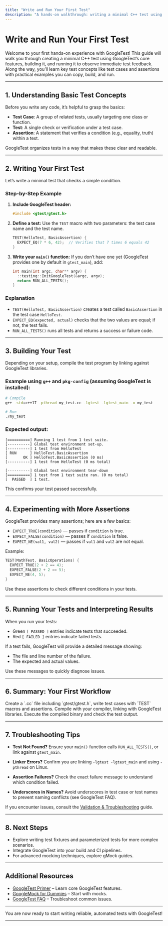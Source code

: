 ```yaml
---
title: "Write and Run Your First Test"
description: "A hands-on walkthrough: writing a minimal C++ test using GoogleTest’s core features, then building and running it to see immediate results. Includes a brief explanation of key concepts (test case, assertion), and a sample so users can copy, build, and execute immediately."
---
```


# Write and Run Your First Test

Welcome to your first hands-on experience with GoogleTest! This guide will walk you through creating a minimal C++ test using GoogleTest’s core features, building it, and running it to observe immediate test feedback. Along the way, you’ll learn key test concepts like test cases and assertions with practical examples you can copy, build, and run.

---

## 1. Understanding Basic Test Concepts

Before you write any code, it’s helpful to grasp the basics:

- **Test Case**: A group of related tests, usually targeting one class or function.
- **Test**: A single check or verification under a test case.
- **Assertion**: A statement that verifies a condition (e.g., equality, truth) within a test.

GoogleTest organizes tests in a way that makes these clear and readable.

---

## 2. Writing Your First Test

Let’s write a minimal test that checks a simple condition.

### Step-by-Step Example

1. **Include GoogleTest header:**

   ```cpp
   #include <gtest/gtest.h>
   ```

2. **Define a test:** Use the `TEST` macro with two parameters: the test case name and the test name.

   ```cpp
   TEST(HelloTest, BasicAssertion) {
     EXPECT_EQ(7 * 6, 42);  // Verifies that 7 times 6 equals 42
   }
   ```

3. **Write your `main()` function:** If you don’t have one yet (GoogleTest provides one by default in `gtest_main`), add:

   ```cpp
   int main(int argc, char** argv) {
     ::testing::InitGoogleTest(&argc, argv);
     return RUN_ALL_TESTS();
   }
   ```

### Explanation
- `TEST(HelloTest, BasicAssertion)` creates a test called `BasicAssertion` in the test case `HelloTest`.
- `EXPECT_EQ(expected, actual)` checks that the two values are equal; if not, the test fails.
- `RUN_ALL_TESTS()` runs all tests and returns a success or failure code.

---

## 3. Building Your Test

Depending on your setup, compile the test program by linking against GoogleTest libraries.

### Example using `g++` and `pkg-config` (assuming GoogleTest is installed):

```bash
# Compile
g++ -std=c++17 -pthread my_test.cc -lgtest -lgtest_main -o my_test

# Run
./my_test
```

### Expected output:

```text
[==========] Running 1 test from 1 test suite.
[----------] Global test environment set-up.
[----------] 1 test from HelloTest
[ RUN      ] HelloTest.BasicAssertion
[       OK ] HelloTest.BasicAssertion (0 ms)
[----------] 1 test from HelloTest (0 ms total)

[----------] Global test environment tear-down
[==========] 1 test from 1 test suite ran. (0 ms total)
[  PASSED  ] 1 test.
```

This confirms your test passed successfully.

---

## 4. Experimenting with More Assertions

GoogleTest provides many assertions; here are a few basics:

- `EXPECT_TRUE(condition)` — passes if `condition` is true.
- `EXPECT_FALSE(condition)` — passes if `condition` is false.
- `EXPECT_NE(val1, val2)` — passes if `val1` and `val2` are not equal.

Example:

```cpp
TEST(MathTest, BasicOperations) {
  EXPECT_TRUE(2 + 2 == 4);
  EXPECT_FALSE(2 + 2 == 5);
  EXPECT_NE(4, 5);
}
```

Use these assertions to check different conditions in your tests.

---

## 5. Running Your Tests and Interpreting Results

When you run your tests:

- Green `[ PASSED ]` entries indicate tests that succeeded.
- Red `[ FAILED ]` entries indicate failed tests.

If a test fails, GoogleTest will provide a detailed message showing:

- The file and line number of the failure.
- The expected and actual values.

Use these messages to quickly diagnose issues.

---

## 6. Summary: Your First Workflow

<Steps>
<Step title="Write Your Test Source File">
Create a `.cc` file including `gtest/gtest.h`, write test cases with `TEST` macros and assertions.
</Step>
<Step title="Compile the Test">
Compile with your compiler, linking with GoogleTest libraries.
</Step>
<Step title="Run the Test Executable">
Execute the compiled binary and check the test output.
</Step>
</Steps>

---

## 7. Troubleshooting Tips

- **Test Not Found?**
  Ensure your `main()` function calls `RUN_ALL_TESTS()`, or link against `gtest_main`.

- **Linker Errors?**
  Confirm you are linking `-lgtest -lgtest_main` and using `-pthread` on Linux.

- **Assertion Failures?**
  Check the exact failure message to understand which condition failed.

- **Underscores in Names?**
  Avoid underscores in test case or test names to prevent naming conflicts (see GoogleTest FAQ).

If you encounter issues, consult the [Validation & Troubleshooting](https://github.com/google/googletest/blob/main/docs/getting_started/initial_usage_and_validation/troubleshooting_validation.md) guide.

---

## 8. Next Steps

- Explore writing test fixtures and parameterized tests for more complex scenarios.
- Integrate GoogleTest into your build and CI pipelines.
- For advanced mocking techniques, explore gMock guides.

---

## Additional Resources

- [GoogleTest Primer](https://github.com/google/googletest/blob/main/docs/primer.md) – Learn core GoogleTest features.
- [GoogleMock for Dummies](https://github.com/google/googletest/blob/main/docs/gmock_for_dummies.md) – Start with mocks.
- [GoogleTest FAQ](https://github.com/google/googletest/blob/main/docs/faq.md) – Troubleshoot common issues.

---

You are now ready to start writing reliable, automated tests with GoogleTest!

---